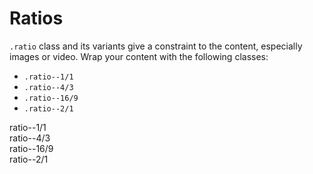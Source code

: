 
<Meta
  title="Layouts/Ratios"
/>

# Ratios

`.ratio` class and its variants give a constraint to the content, especially images or video. Wrap your content with the following classes:
- `.ratio--1/1`
- `.ratio--4/3`
- `.ratio--16/9`
- `.ratio--2/1`

<Canvas className="storybook-demo-ratio">
  <div class="container AND grid grid--responsive-cols-4 gap--responsive">
    <div>
      <div class="ratio--1/1">
        <div>ratio--1/1</div>
      </div>
    </div>
    <div>
      <div class="ratio--4/3">
        <div>ratio--4/3</div>
      </div>
    </div>
    <div>
      <div class="ratio--16/9">
        <div>ratio--16/9</div>
      </div>
    </div>
    <div>
      <div class="ratio--2/1">
        <div>ratio--2/1</div>
      </div>
    </div>
  </div>
</Canvas>
